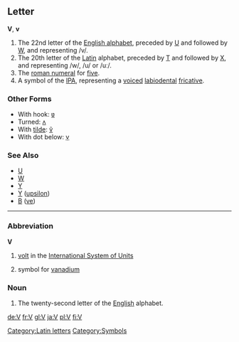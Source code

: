 ==Letter==
'''V''', '''v'''

# The 22nd letter of the [[Appendix:English alphabet|English alphabet]], preceded by [[U]] and followed by [[W]], and representing /v/.
# The 20th letter of the [[Latin]] alphabet, preceded by [[T]] and followed by [[X]], and representing /w/, /u/ or /uː/.
# The [[roman numeral]] for [[five]].
# A symbol of the [[IPA]], representing a [[voiced]] [[labiodental]] [[fricative]].
===Other Forms===
*With hook: [[ʋ]]
*Turned: [[ʌ]]
*With [[tilde]]: [[ṽ]]
*With dot below: [[ṿ]]
===See Also===
*[[U]]
*[[W]]
*[[Y]]
*[[Υ]] ([[upsilon]])
*[[В]] ([[ve]])
[[Category:Latin letters]]
----

===Abbreviation===
'''V'''
#[[volt]] in the [[International System of Units]]
#{{chemistry}} symbol for [[vanadium]]
[[Category:Symbols]]

===Noun===

#The twenty-second letter of the [[English]] alphabet.

[[de:V]]
[[fr:V]]
[[gl:V]]
[[ja:V]]
[[pl:V]]
[[fi:V]]